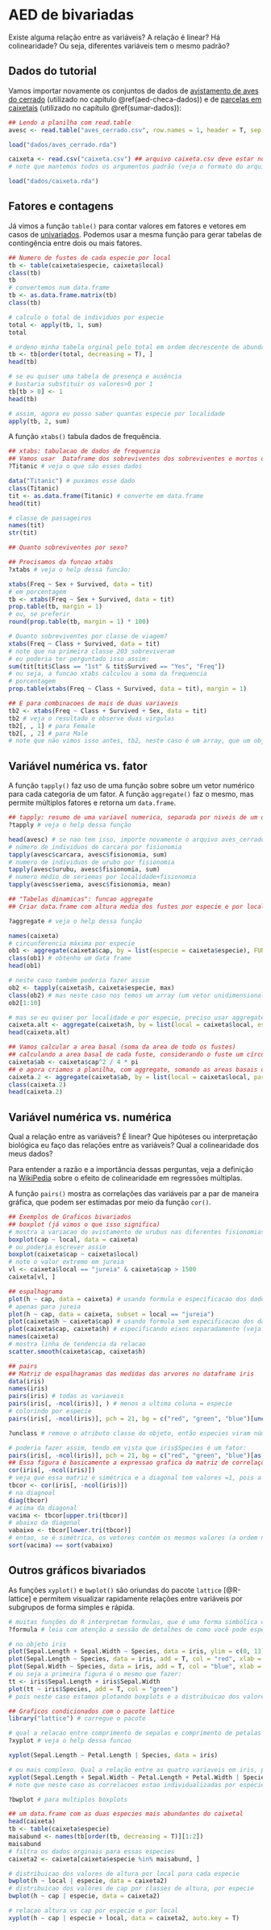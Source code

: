 # AED de bivariadas {#aed-bivar}

::: {.infobox .question data-latex="question"}

Existe alguma relação entre as variáveis?
A relação é linear?
Há colinearidade?
Ou seja, diferentes variáveis tem o mesmo padrão?

:::

## Dados do tutorial

Vamos importar novamente os conjuntos de dados de [avistamento de aves do cerrado](https://github.com/LABOTAM/IntroR/blob/main/dados/aves_cerrado.csv) (utilizado no capítulo \@ref(aed-checa-dados)) e de [parcelas em caixetais](https://github.com/LABOTAM/IntroR/blob/main/dados/caixeta.csv) (utilizado no capítulo \@ref(sumar-dados)):

```r
## Lendo a planilha com read.table
avesc <- read.table("aves_cerrado.csv", row.names = 1, header = T, sep = ";", dec = ",", as.is = T, na.strings = c("NA", "", "NULL"))
```

```r
load("dados/aves_cerrado.rda")
```

```r
caixeta <- read.csv("caixeta.csv") ## arquivo caixeta.csv deve estar no diretorio de trabalho
# note que mantemos todos os argumentos padrão (veja o formato do arquivo caixeta)
```

```r
load("dados/caixeta.rda")
```

## Fatores e contagens

Já vimos a função `table()` para contar valores em fatores e vetores em casos de [univariados](#aed-univar).
Podemos usar a mesma função para gerar tabelas de contingência entre dois ou mais fatores.  


```r
## Numero de fustes de cada especie por local
tb <- table(caixeta$especie, caixeta$local)
class(tb)
tb
# convertemos num data.frame
tb <- as.data.frame.matrix(tb)
class(tb)

# calculo o total de individuos por especie
total <- apply(tb, 1, sum)
total

# ordeno minha tabela orginal pelo total em ordem decrescente de abundância
tb <- tb[order(total, decreasing = T), ]
head(tb)

# se eu quiser uma tabela de presença e ausência
# bastaria substituir os valores>0 por 1
tb[tb > 0] <- 1
head(tb)

# assim, agora eu posso saber quantas especie por localidade
apply(tb, 2, sum)
```

A função `xtabs()` tabula dados de frequência.  

```r
## xtabs: tabulacao de dados de frequencia
## Vamos usar  Dataframe dos sobreviventes dos sobreviventes e mortos do Titanic
?Titanic # veja o que são esses dados
```


```r
data("Titanic") # puxamos esse dado
class(Titanic)
tit <- as.data.frame(Titanic) # converte em data.frame
head(tit)

# classe de passageiros
names(tit)
str(tit)

## Quanto sobreviventes por sexo?
```


```r
## Precisamos da funcao xtabs
?xtabs # veja o help dessa funcão:
```


```r
xtabs(Freq ~ Sex + Survived, data = tit)
# em porcentagem
tb <- xtabs(Freq ~ Sex + Survived, data = tit)
prop.table(tb, margin = 1)
# ou, se preferir
round(prop.table(tb, margin = 1) * 100)

# Quanto sobreviventes por classe de viagem?
xtabs(Freq ~ Class + Survived, data = tit)
# note que na primeira classe 203 sobreviveram
# eu poderia ter perguntado isso assim:
sum(tit[tit$Class == "1st" & tit$Survived == "Yes", "Freq"])
# ou seja, a funcao xtabs calculou a soma da frequencia
# porcentagem
prop.table(xtabs(Freq ~ Class + Survived, data = tit), margin = 1)

## E para combinacoes de mais de duas variaveis
tb2 <- xtabs(Freq ~ Class + Survived + Sex, data = tit)
tb2 # veja o resultado e observe duas virgulas
tb2[, , 1] # para Female
tb2[, , 2] # para Male
# note que não vimos isso antes, tb2, neste caso é um array, que um objeto que pode ter múltiplas dimensões, por isso as duas vírgulas, porque tem 3 dimensoes
```

## Variável numérica vs. fator

A função `tapply()` faz uso de uma função sobre sobre um vetor numérico para cada categoria de um fator.
A função `aggregate()` faz o mesmo, mas permite múltiplos fatores e retorna um `data.frame`.  

```r
## tapply: resumo de uma variavel numerica, separada por niveis de um ou mais fatores
?tapply # veja o help dessa função
```


```r
head(avesc) # se nao tem isso, importe novamente o arquivo aves_cerrado
# número de individuos de carcara por fisionomia
tapply(avesc$carcara, avesc$fisionomia, sum)
# numero de individuos de urubo por fisionomia
tapply(avesc$urubu, avesc$fisionomia, sum)
# numero médio de seriemas por localidade+fisionomia
tapply(avesc$seriema, avesc$fisionomia, mean)

## "Tabelas dinamicas": funcao aggregate
## Criar data.frame com altura media dos fustes por especie e por local
```


```r
?aggregate # veja o help dessa função
```


```r
names(caixeta)
# circunferencia máxima por especie
ob1 <- aggregate(caixeta$cap, by = list(especie = caixeta$especie), FUN = max)
class(ob1) # obtenho um data frame
head(ob1)

# neste caso também poderia fazer assim
ob2 <- tapply(caixeta$h, caixeta$especie, max)
class(ob2) # mas neste caso nos temos um array (um vetor unidimensional)
ob2[1:10]

# mas se eu quiser por localidade e por especie, preciso usar aggregate
caixeta.alt <- aggregate(caixeta$h, by = list(local = caixeta$local, especie = caixeta$especie), FUN = max)
head(caixeta.alt)

## Vamos calcular a area basal (soma da area de todo os fustes)
## calculando a area basal de cada fuste, considerando o fuste um círculo perfeito, poderíamos usar:
caixeta$ab <- caixeta$cap^2 / 4 * pi
## e agora criamos a planilha, com aggregate, somando as areas basais dos fustes
caixeta.2 <- aggregate(caixeta$ab, by = list(local = caixeta$local, parcela = caixeta$parcela, especie = caixeta$especie), FUN = sum)
class(caixeta.2)
head(caixeta.2)
```

## Variável numérica vs. numérica


::: {.infobox .question data-latex="question"}

Qual a relação entre as variáveis? É linear? 
Que hipóteses ou interpretação biológica eu faço das relações entre as variáveis?
Qual a colinearidade dos meus dados?

:::


Para entender a razão e a importância dessas perguntas, veja a definição na [WikiPedia](https://en.wikipedia.org/wiki/Multicollinearity) sobre o efeito de colinearidade em regressões múltiplas.  

A função `pairs()` mostra as correlações das variáveis par a par de maneira gráfica, que podem ser estimadas por meio da função `cor()`.  

```r
## Exemplos de Graficos bivariados
## boxplot (já vimos o que isso significa)
# mostra a variacao do avistamento de urubus nas diferentes fisionomias
boxplot(cap ~ local, data = caixeta)
# ou poderia escrever assim
boxplot(caixeta$cap ~ caixeta$local)
# note o valor extremo em jureia
vl <- caixeta$local == "jureia" & caixeta$cap > 1500
caixeta[vl, ]

## espalhagrama
plot(h ~ cap, data = caixeta) # usando formula e especificacao dos dados
# apenas para jureia
plot(h ~ cap, data = caixeta, subset = local == "jureia")
plot(caixeta$h ~ caixeta$cap) # usando formula sem especificacao dos dados
plot(caixeta$cap, caixeta$h) # especificando eixos separadamente (veja inversao)
names(caixeta)
# mostra linha de tendencia da relacao
scatter.smooth(caixeta$cap, caixeta$h)

## pairs
## Matriz de espalhagramas das medidas das arvores no dataframe iris
data(iris)
names(iris)
pairs(iris) # todas as variaveis
pairs(iris[, -ncol(iris)], ) # menos a ultima coluna = especie
# colorindo por especie
pairs(iris[, -ncol(iris)], pch = 21, bg = c("red", "green", "blue")[unclass(iris$Species)])
```


```r
?unclass # remove o atributo classe do objeto, então especies viram números
```


```r
# poderia fazer assim, tendo em vista que iris$Species é um fator:
pairs(iris[, -ncol(iris)], pch = 21, bg = c("red", "green", "blue")[as.numeric(iris$Species)])
## Essa figura é basicamente a expressao grafica da matriz de correlações entre todas as variáveis:
cor(iris[, -ncol(iris)])
# veja que essa matriz é simétrica e a diagonal tem valores =1, pois a correlação entre a variável e ela mesma é 100%
tbcor <- cor(iris[, -ncol(iris)])
# na diagnoal
diag(tbcor)
# acima da diagonal
vacima <- tbcor[upper.tri(tbcor)]
# abaixo da diagonal
vabaixo <- tbcor[lower.tri(tbcor)]
# entao, se é simétrica, os vetores contém os mesmos valores (a ordem não é a mesma por isso o sort)
sort(vacima) == sort(vabaixo)
```

## Outros gráficos bivariados

As funções `xyplot()` e `bwplot()` são oriundas do pacote `lattice` [@R-lattice] e permitem visualizar rapidamente relações entre variáveis por subgrupos de forma simples e rápida.  

```r
# muitas funções do R interpretam formulas, que é uma forma simbólica curta para designar coisas complexas
?formula # leia com atenção a sessão de detalhes de como você pode especificar formulas, se ainda não fez isso, pois isso é uma forma de indicar ao R um modelo para graficar
```


```r
# no objeto iris
plot(Sepal.Length + Sepal.Width ~ Species, data = iris, ylim = c(0, 13))
plot(Sepal.Length ~ Species, data = iris, add = T, col = "red", xlab = "", ylab = "", xaxt = "n", yaxt = "n")
plot(Sepal.Width ~ Species, data = iris, add = T, col = "blue", xlab = "", ylab = "", xaxt = "n", yaxt = "n")
# ou seja a primeira figura é o mesmo que fazer:
tt <- iris$Sepal.Length + iris$Sepal.Width
plot(tt ~ iris$Species, add = T, col = "green")
# pois neste caso estamos plotando boxplots e a distribuicao dos valores da interacao entre comprimento e largura é basicamente a soma dos valores
```


```r
## Graficos condicionados com o pacote lattice
library("lattice") # carregue o pacote
```


```r
# qual a relacao entre comprimento de sepalas e comprimento de petalas por especie?
?xyplot # veja o help dessa funcao
```


```r
xyplot(Sepal.Length ~ Petal.Length | Species, data = iris)

# ou mais complexo. Qual a relação entre as quatro variaveis em iris, por especie?
xyplot(Sepal.Length + Sepal.Width ~ Petal.Length + Petal.Width | Species, data = iris, scales = "sliced", auto.key = T)
# note que neste caso as correlacoes estao individualizadas por espécie e que as cores representam as relações das variáveis par par
```


```r
?bwplot # para multiplos boxplots
```


```r
## um data.frame com as duas especies mais abundantes do caixetal
head(caixeta)
tb <- table(caixeta$especie)
maisabund <- names(tb[order(tb, decreasing = T)][1:2])
maisabund
# filtra os dados orginais para essas especies
caixeta2 <- caixeta[caixeta$especie %in% maisabund, ]

# distribuicao dos valores de altura por local para cada especie
bwplot(h ~ local | especie, data = caixeta2)
# distribuicao dos valores de cap por classes de altura, por especie
bwplot(h ~ cap | especie, data = caixeta2)

# relacao altura vs cap por especie e por local
xyplot(h ~ cap | especie + local, data = caixeta2, auto.key = T)
```
